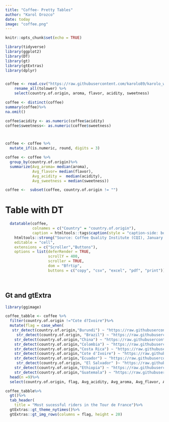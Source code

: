 ```yaml
---
title: "Coffee- Pretty Tables"
author: "Karol Orozco"
date: today
image: "coffee.png"
---
```


```r
knitr::opts_chunk$set(echo = TRUE)

library(tidyverse)
library(ggplot2)
library(DT)
library(gt)
library(gtExtras)
library(dplyr)


coffee <- read.csv("https://raw.githubusercontent.com/karolo89/karolo_website/main/data/2023/arabica_data_cleaned.csv")%>%
    rename_all(tolower) %>%
    select(country.of.origin, aroma, flavor, acidity, sweetness)

coffee <- distinct(coffee)
summary(coffee)%>% 
na.omit()

coffee$acidity <- as.numeric(coffee$acidity)
coffee$sweetness<- as.numeric(coffee$sweetness)



coffee <- coffee %>%
  mutate_if(is.numeric, round, digits = 3)

coffee <- coffee %>%
  group_by(country.of.origin)%>% 
  summarize(Avg_aroma= median(aroma),
            Avg_flavor= median(flavor),
            Avg_acidity =  median(acidity),
            Avg_sweetness = median(sweetness))

coffee <-  subset(coffee, country.of.origin != "")
```

# Table with DT

```r

  datatable(coffee, 
            colnames = c("Country" = "country.of.origin"),
            caption = htmltools::tags$caption(style = "caption-side: bottom; text-align: center;",
    htmltools::strong("Source: Coffee Quality Institute (CQI), January 2018. | By: Karol Orozco" )),
    editable = "cell", 
    extensions = c("Scroller","Buttons"), 
    options = list(deferRender = TRUE, 
                   scrollY = 400, 
                   scroller = TRUE,
                   dom = "Bfrtip", 
                   buttons = c("copy", "csv", "excel", "pdf", "print")))

          
```

## Gt and gtExtra

```r

library(ggimage)

coffee_tabble <- coffee %>%
  filter(country.of.origin !="Cote d?Ivoire")%>%
  mutate(flag = case_when(
   str_detect(country.of.origin,"Burundi") ~ "https://raw.githubusercontent.com/karolo89/karolo_website/main/viz/Table/Flag_of_Burundi.svg.png",
     str_detect(country.of.origin, "Brazil") ~ "https://raw.githubusercontent.com/karolo89/karolo_website/main/viz/Table/2560px-Flag_of_Brazil.svg.png",
    str_detect(country.of.origin,"China") ~ "https://raw.githubusercontent.com/karolo89/karolo_website/main/viz/Table/Flag_of_China.png",
    str_detect(country.of.origin,"Colombia") ~ "https://raw.githubusercontent.com/karolo89/karolo_website/main/viz/Table/Flag_of_Colombia.png",
    str_detect(country.of.origin,"Costa Rica") ~ "https://raw.githubusercontent.com/karolo89/karolo_website/main/viz/Table/Flag_of_Costa_Rica.svg.png",
    str_detect(country.of.origin,"Cote d'Ivoire") ~ "https://raw.githubusercontent.com/karolo89/karolo_website/main/viz/Table/Flag_of_C%C3%B4te_d'Ivoire.svg.png",
    str_detect(country.of.origin,"Ecuador") ~ "https://raw.githubusercontent.com/karolo89/karolo_website/main/viz/Table/Flag_of_Ecuador.svg.png",
     str_detect(country.of.origin, "El Salvador" )~ "https://raw.githubusercontent.com/karolo89/karolo_website/main/viz/Table/Flag_of_El_Salvador.svg.png",
    str_detect(country.of.origin,"Ethiopia") ~ "https://raw.githubusercontent.com/karolo89/karolo_website/main/viz/Table/Flag_of_Ethiopia.svg.png",
    str_detect(country.of.origin,"Guatemala") ~ "https://raw.githubusercontent.com/karolo89/karolo_website/main/viz/Table/Flag_of_Guatemala.svg.png"))%>%
  head(n =9)%>%
  select(country.of.origin, flag, Avg_acidity, Avg_aroma, Avg_flavor, Avg_sweetness)


```

```r
coffee_tabble%>%
  gt()%>%
  tab_header(
    title = "Most sucessful riders in the Tour de France")%>%
  gtExtras::gt_theme_nytimes()%>% 
  gtExtras::gt_img_rows(columns = flag, height = 20)

```

